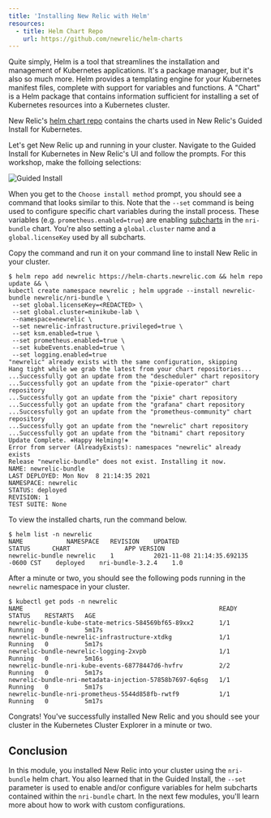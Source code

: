 ```yaml
---
title: 'Installing New Relic with Helm'
resources:
  - title: Helm Chart Repo
    url: https://github.com/newrelic/helm-charts
---
```


Quite simply, Helm is a tool that streamlines the installation and management of Kubernetes applications.  It's a package manager, but it's also so much more.  Helm provides a templating engine for your Kubernetes manifest files, complete with support for variables and functions. A "Chart" is a Helm package that contains information sufficient for installing a set of Kubernetes resources into a Kubernetes cluster.

New Relic's [helm chart repo](https://github.com/newrelic/helm-charts) contains the charts used in New Relic's Guided Install for Kubernetes.

Let's get New Relic up and running in your cluster.  Navigate to the Guided Install for Kubernetes in New Relic's UI and follow the prompts.  For this workshop, make the folloing selections:

![Guided Install](https://p191.p3.n0.cdn.getcloudapp.com/items/2NuPPg7z/0c8e6b5e-bd71-4fca-9fc0-5add7cfb5a4f.jpg?v=0981942fbdfb62d1d0aefd320e8cf2d1)

When you get to the `Choose install method` prompt, you should see a command that looks similar to this.  Note that the `--set` command is being used to configure specific chart variables during the install process.  These variables (e.g. `prometheus.enabled=true`) are enabling [subcharts](https://helm.sh/docs/chart_template_guide/subcharts_and_globals/) in the `nri-bundle` chart. You're also setting a `global.cluster` name and a `global.licenseKey` used by all subcharts.

Copy the command and run it on your command line to install New Relic in your cluster.

```
$ helm repo add newrelic https://helm-charts.newrelic.com && helm repo update && \
kubectl create namespace newrelic ; helm upgrade --install newrelic-bundle newrelic/nri-bundle \
 --set global.licenseKey=<REDACTED> \
 --set global.cluster=minikube-lab \
 --namespace=newrelic \
 --set newrelic-infrastructure.privileged=true \
 --set ksm.enabled=true \
 --set prometheus.enabled=true \
 --set kubeEvents.enabled=true \
 --set logging.enabled=true
"newrelic" already exists with the same configuration, skipping
Hang tight while we grab the latest from your chart repositories...
...Successfully got an update from the "descheduler" chart repository
...Successfully got an update from the "pixie-operator" chart repository
...Successfully got an update from the "pixie" chart repository
...Successfully got an update from the "grafana" chart repository
...Successfully got an update from the "prometheus-community" chart repository
...Successfully got an update from the "newrelic" chart repository
...Successfully got an update from the "bitnami" chart repository
Update Complete. ⎈Happy Helming!⎈
Error from server (AlreadyExists): namespaces "newrelic" already exists
Release "newrelic-bundle" does not exist. Installing it now.
NAME: newrelic-bundle
LAST DEPLOYED: Mon Nov  8 21:14:35 2021
NAMESPACE: newrelic
STATUS: deployed
REVISION: 1
TEST SUITE: None
 ```

To view the installed charts, run the command below.
 ```
$ helm list -n newrelic
NAME           	NAMESPACE	REVISION	UPDATED                             	STATUS  	CHART           	APP VERSION
newrelic-bundle	newrelic 	1       	2021-11-08 21:14:35.692135 -0600 CST	deployed	nri-bundle-3.2.4	1.0
```
After a minute or two, you should see the following pods running in the `newrelic` namespace in your cluster.

```
$ kubectl get pods -n newrelic
NAME                                                      READY   STATUS    RESTARTS   AGE
newrelic-bundle-kube-state-metrics-584569bf65-89xx2       1/1     Running   0          5m17s
newrelic-bundle-newrelic-infrastructure-xtdkg             1/1     Running   0          5m17s
newrelic-bundle-newrelic-logging-2xvpb                    1/1     Running   0          5m16s
newrelic-bundle-nri-kube-events-68778447d6-hvfrv          2/2     Running   0          5m17s
newrelic-bundle-nri-metadata-injection-57858b7697-6q6sg   1/1     Running   0          5m17s
newrelic-bundle-nri-prometheus-5544d858fb-rwtf9           1/1     Running   0          5m17s
```

Congrats!  You've successfully installed New Relic and you should see your cluster in the Kubernetes Cluster Explorer in a minute or two.

## Conclusion

In this module, you installed New Relic into your cluster using the `nri-bundle` helm chart.  You also learned that in the Guided Install, the `--set` parameter is used to enable and/or configure variables for helm subcharts contained within the `nri-bundle` chart.  In the next few modules, you'll learn more about how to work with custom configurations.